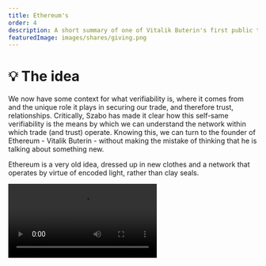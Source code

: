 ```yaml
---
title: Ethereum's
order: 4
description: A short summary of one of Vitalik Buterin's first public talks on Ethereum, taken from DevCon 1 in London.
featuredImage: images/shares/giving.png
---
```


# 💡 The idea

We now have some context for what verifiability is, where it comes from and the unique role it plays in securing our trade, and therefore trust, relationships. Critically, Szabo has made it clear how this self-same verifiability is the means by which we can understand the network within which trade (and trust) operate. Knowing this, we can turn to the founder of Ethereum - Vitalik Buterin - without making the mistake of thinking that he is talking about something new.

Ethereum is a very old idea, dressed up in new clothes and a network that operates by virtue of encoded light, rather than clay seals.

<Video src="https://www.youtube-nocookie.com/embed/gjwr-7PgpN8" />

## How does this fit into Kernel?

This early video from Devcon 1 contains many gems of insight into the ideas behind Ethereum; why it might be interesting and important to have one, shared, Turing-complete environment which anyone can access and program; and what the vision was (and is). It's especially useful to look back and ask what of the original ideas we have succeeded in implementing, and where there are still opportunities for improvement. This video has been selected to assist you deepen your (more technical) understanding of:

<Process>

Value

Trust

Incentives

Censorship resistance

(Not just!) money and speech

</Process>

## Brief

This video is the genesis of the calculator (Bitcoin) vs smartphone (Ethereum) analogy and a 
demonstration of the power of generality...

> "Instead of having a protocol that is designed around one very small set of use cases, you 
just create a **general-purpose operating system** and you let people build whatever they want 
as applications on top of it."

Ethereum is a blockchain with a few unique features:

- Built-in Turing-complete scripting language - essentially a hybrid between standard VM 
architectures, Bitcoin script and a "few other things".
- People can write programs in this script, or high level languages that compile down to this 
script, take these compiled scripts, put them into transactions and send them to the blockchain. 
The transaction gets confirmed and you get a special account at that address.
- Contractual accounts and Externally Owned Accounts have the **same privileges**.
- Anyone can create an application, with any rules. Anyone can then interact with that 
application, i.e. you can do NameCoin in 10 lines of code...

State is defined as a key value mapping addresses to account objects. Every account object has a 
nonce and balance. Contract accounts also include a code hash and storage trie root. Vitalik 
then discusses how transactions work - important low-level details for us to build a full 
conceptual picture in the weeks ahead.

> "You can actually think of it as being a fairly simple system. You can think of the state as 
being a database, and you can think of each of these contracts as being programs that are 
sitting on one computer, **except the computer is massively globally distributed. It's actually 
a highly secure network backed by tens of thousands computers around the world.** It's bold 
because it's important."

However, this raises the spectre of "The Halting Problem". If you have a general scripting language, then what is to stop someone writing a program which does not terminate (or halt), taking up all the computer's resources and preventing anyone else from using it? Vitalik explains how this is solved by "gas": a fee charged for every computational step the computer must take, where there is a limit to computational steps possible per block.

<Flash>

<Card>

Q: Ethereum's state is defined as a...?

A: key value mapping addresses to account objects.

</Card>

</Flash>

### Virtual Economy

This means there is no *technical* limit on what can be put in the `data` field of a 
transaction, but there is an *economic* one, as the more data you include, the more expensive 
it becomes. It was an extra 68 gas for every byte of data you include at that time, though it 
may have changed now. 

> 💡 Exercise for the reader: how would you tell what the gas price per byte currently is?

Vitalik then discusses some of the intricacies around `v`, `r`, and `s` from elliptic curve 
cryptography, and how `v` is an extra field used for public key recovery. He also provides 
further information on receipts and logs and why logs are cheaper and allow for efficient 
light-client access. Although it may sound boring, this is the heart of how we build 
censorship-resistant tools.

<Flash>

<Card>

Q: How do we prevent a blockchain with a Turing-complete script from halting?

A: By charging "gas" for every computational step and limiting the amount of gas consumed per block.

</Card>

</Flash>

This is followed by a description of the **Ethereum Virtual Machine**. To understand what [virtualization](https://ieeexplore.ieee.org/stamp/stamp.jsp?arnumber=948908) is, let's take a few steps back before looking at the EVM's specific architecture. 

The word “computer” simply means a calculating machine (and the very [first computers](https://mjosefweber.medium.com/the-first-computers-were-human-and-mostly-women-b0d9bbff5a98) were [women](https://www.sciencemuseum.org.uk/objects-and-stories/women-computing), mostly working for the military or NASA). Modern computers are what Alan Turing called “automatic machines”, which we now know simply as Turing machines. A Turing machine is an abstract computational device devised to investigate the limits of what can be calculated. Practically, a Turing machine is an infinite length tape divided into squares with one symbol per square which tells the reader whether to go forward, backwards, or to stay put. Don't bother too much about the tape: Turing machines are an idea, a mental construct, which [allow us to investigate what it is possible, in principle, to calculate](/learn/module-7/perfection/) (given that we also know maths itself is incomplete).

The truly fantastic thing is that Turing actually built a physical version of his abstract idea, and he did so to crack Enigma during World War II (interestingly, the reason he was able to is because [fascist language always contains the seeds of its own destruction](/learn/module-7/no-paradigm/#the-inertia-of-language): in this case, the phrase _Heil Hitler_ was how Germany lost the war). Apart from the fascinating history, this is a fantastical fact because – due to the simplicity of the actual idea of a Turing machine – for any computable algorithm, a Turing machine capable of implementing that algorithm's logic can be constructed.

This means computers can be used to build computers, which gets us very close to the sort of self-replicating pattern we perceive in RNA. We can write an algorithm which specifies a computer, and then implement that as software in another computer. The first people to do this were IBM researchers in the 1970's who were looking to investigate resource consumption and needed to partition their machines to do so properly. That led to the birth of virtual machines, which are software that emulate a computer, running on other computers. 

The Ethereum Virtual Machine is one such instance. What is fascinating about it in the context of all this history is that it is a “singleton” (sometimes called “monolithic”). That is, it is one, single virtual machine, running on thousands of different, distributed computers. This is interesting because, not only does it allow us to investigate the limits of what it is possible to calculate, it does so in a way which keeps us always in agreement about the current state of affairs. It achieves this by virtue of the following architecture, described more succinctly by Vitalik:

<Process>

**Stack**: up to 1024 32-byte fields.  

**Memory**: just an infinitely expanding byte array, but the more you expand the byte array, the more gas you have to pay. _Most of the limits aren't static, they're economic and you'll see this idea again and again._  

**Storage**: permanent for contracts. You can read and write to it.  

**Environment variables**: the VM can access block number, time, mining difficulty, previous block hash etc.  

**Logs**: append-only storage in a specific block, not in state. Vitalik has since acknowledged that including logs was a mistake and that he values simplicity now, having experienced first-hand [the problems of complexity in production](https://twitter.com/vitalikbuterin/status/1477402770231676929).  

**Sub-calling**: opcodes by which VM can itself call other contracts.  

</Process>

### Strong [Roots](https://www.youtube.com/watch?v=FPAih_MD-aU)

Vitalik then discusses ABIs (application binary interface) and RLP (recursive length prefix) encoding "for people who are set theory geeks". It may seem boring, but it is a demonstration of the early culture and how the people who built all this stuff really think. He follows this with an explanation of memory-hard algorithms for mining and why they were an innovation; emphasises the fast block time (17s); and discusses "uncles", which solve the stale rates of blocks that arise due to network latency. It's worth listening to for cultural context, but 23:50 - 28:57 is now a bit outdated.

Vitalik makes the critical point that merkle tries are "a construction that allows for compact, efficiently-verifiable proofs that a particular transaction was included in a particular block." It's not just transactions in the Merkle trie though; it's the state too: i.e. that storage trie root we talked about in the account object earlier.

This particular choice of data structure allows us to succinctly express shared state, because we can have all sorts of transactional data (represented in the bottom row below) “rolled up” into a single hash, called the “merkle root”, as demonstrated here:

![Merkle Trie - Level Up Coding](/images/mod1-img/merkle-trie.png)

* Source: [Level Up Coding](https://levelup.gitconnected.com/merkle-trees-e4fdaeaa3094)

This image reveals why intimacy with low-level technical details allows one to build a comprehensive conceptual picture of how it all ties together, and what meanings any technology can be used to build.

What kinds of meaning exactly? Well, [language itself is composed out of tree-like deep structures](https://www.goodreads.com/book/show/5755.The_Language_Instinct). It is these basic, but extraordinarily powerful, combinatorial patterns which allow very young human beings to learn and use an almost infinitely complex phenomenon with such ease, even as their brains are still developing. 

More prosaically, every word is a tree, with its roots tracing through endless other words and languages and people, and its branches reaching into any number of unique interpretations in times and contexts yet to be discovered. Language is the only [logically decentralized](https://medium.com/@VitalikButerin/the-meaning-of-decentralization-a0c92b76a274) system we have, so it makes sense that the data structures which inform the next logically decentralized systems we co-create mirror that at the heart of how we currently communicate value.

### Generalised Compute

So, you're less technical than Vitalik (i.e. all of us) and are wondering what this all really means? Well, the critical point is this notion of a **general purpose operating system** - one, monolithic virtual machine distributed across the world which is shared by everyone, owned by no-one and which can't be turned off without also turning off the internet. With Bitcoin, you can carry 12 magical words in your head across any border in the world, incant them into an internet-connected machine and have immediate access to value. 

Now, there is the possibility that you could pull down not just monetary value, but _generalised computation_. That is, your 12 or 24-word mnemonic could be your entire personal OS, which would be accessible from anywhere. Stop thinking of computers as a screen into which you type things from a keyboard. Start seeing the world itself as an [infinitely programmable playground](https://dyeing.thebluebook.co.za/?stackedPages=%2Fsigned), access to which only requires a few magical words anyone, anywhere can create when they learn the basics of a new order of language.

<Flash>

<Card>

Q: The 12 or 24 words used to generate your private key and grant you access to a blockchain is called a \_\_\_\_\_\_\_\_?

A: Mnemonic.

</Card>

</Flash>


### Kaizen and The Principle of Subtraction 

It's also worth understanding the [Ethereum Foundation's philosophy](https://ethereum.foundation/philosophy/), as it works with two fascinating complementary opposites. 

<List>

<Link to="https://youtu.be/R7FjX0GEiAM?t=110">
The Quintessential DevCon IV Talk
</Link>

</List>

The term 改善 (pronounced "kaizen", meaning "continuous improvement") was first used in Japan after World War II, mostly promoted by American business and quality-management teachers, and found its apogee in "The Toyota Way". So it's not a term with a great history, but it is one we can reclaim by pairing it with its opposite, what Aya Miyaguchi calls "The Principle of Subtraction".

Rooted in Zen philosophy, the Ethereum Foundation aims to "grow small"; to do by not doing; and to try and matter less. When consistently subtracting from your own importance and influence, then the continuous improvement we all wish to see happens in the community's capacity and capability. It's elegant and simple.

> We seek to continuously improve the people around us by humbling ourselves and handing over power at every chance, without shirking responsibility.

Delighted, we gradually find ourselves doing nothing, being happy.
